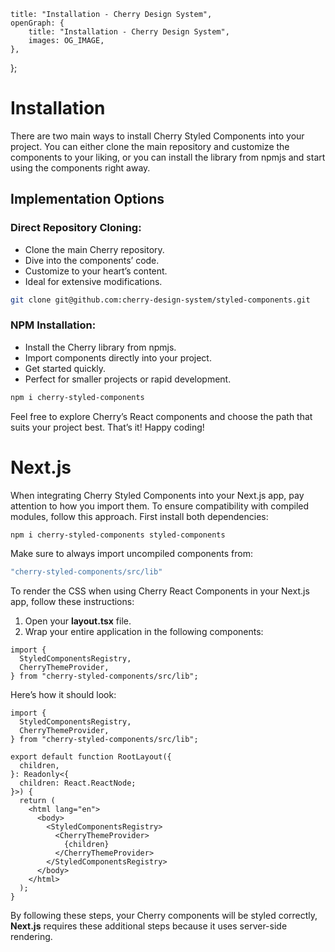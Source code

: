 
	title: "Installation - Cherry Design System",
	openGraph: {
		title: "Installation - Cherry Design System",
		images: OG_IMAGE,
	},
};

# Installation

There are two main ways to install Cherry Styled Components into your project. You can either clone the main repository and customize the components to your liking, or you can install the library from npmjs and start using the components right away.

## Implementation Options

### Direct Repository Cloning:

-   Clone the main Cherry repository.
-   Dive into the components’ code.
-   Customize to your heart’s content.
-   Ideal for extensive modifications.

```bash
git clone git@github.com:cherry-design-system/styled-components.git
```

### NPM Installation:

-   Install the Cherry library from npmjs.
-   Import components directly into your project.
-   Get started quickly.
-   Perfect for smaller projects or rapid development.

```bash
npm i cherry-styled-components
```
Feel free to explore Cherry’s React components and choose the path that suits your project best. That’s it! Happy coding!

# Next.js

When integrating Cherry Styled Components into your Next.js app, pay attention to how you import them. To ensure compatibility with compiled modules, follow this approach. First install both dependencies:

```bash
npm i cherry-styled-components styled-components
```

Make sure to always import uncompiled components from:
```jsx
"cherry-styled-components/src/lib"
```

To render the CSS when using Cherry React Components in your Next.js app, follow these instructions:

1. Open your **layout.tsx** file.
2. Wrap your entire application in the following components:

```tsx
import {
  StyledComponentsRegistry,
  CherryThemeProvider,
} from "cherry-styled-components/src/lib";
```

Here’s how it should look:

```tsx
import {
  StyledComponentsRegistry,
  CherryThemeProvider,
} from "cherry-styled-components/src/lib";

export default function RootLayout({
  children,
}: Readonly<{
  children: React.ReactNode;
}>) {
  return (
    <html lang="en">
      <body>
        <StyledComponentsRegistry>
          <CherryThemeProvider>
            {children}
          </CherryThemeProvider>
        </StyledComponentsRegistry>
      </body>
    </html>
  );
}
```

By following these steps, your Cherry components will be styled correctly, **Next.js** requires these additional steps because it uses server-side rendering.

